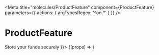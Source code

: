 

<Meta
  title="molecules/ProductFeature"
  component={ProductFeature}
  parameters={{ actions: { argTypesRegex: '^on.*' } }}
/>

# ProductFeature

<Canvas>
  <Story
    name="Default"
    args={{
      icon: 'https://via.placeholder.com/80',
      text: <Body>Store your funds securely</Body>
    }}>
    {(props) => <ProductFeature {...props} />}
  </Story>
</Canvas>
